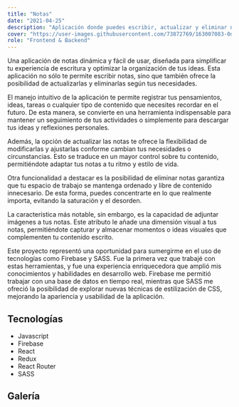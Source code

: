 ```yaml
---
title: "Notas"
date: "2021-04-25"
description: "Aplicación donde puedes escribir, actualizar y eliminar notas. Hecho con Firebase y React."
cover: "https://user-images.githubusercontent.com/73872769/163007083-0d39fef0-9834-4428-b333-4143f785c7bd.png"
role: "Frontend & Backend"
---
```


Una aplicación de notas dinámica y fácil de usar, diseñada para simplificar tu experiencia de escritura y optimizar la organización de tus ideas. Esta aplicación no sólo te permite escribir notas, sino que también ofrece la posibilidad de actualizarlas y eliminarlas según tus necesidades.

El manejo intuitivo de la aplicación te permite registrar tus pensamientos, ideas, tareas o cualquier tipo de contenido que necesites recordar en el futuro. De esta manera, se convierte en una herramienta indispensable para mantener un seguimiento de tus actividades o simplemente para descargar tus ideas y reflexiones personales.

Además, la opción de actualizar las notas te ofrece la flexibilidad de modificarlas y ajustarlas conforme cambian tus necesidades o circunstancias. Esto se traduce en un mayor control sobre tu contenido, permitiéndote adaptar tus notas a tu ritmo y estilo de vida.

Otra funcionalidad a destacar es la posibilidad de eliminar notas garantiza que tu espacio de trabajo se mantenga ordenado y libre de contenido innecesario. De esta forma, puedes concentrarte en lo que realmente importa, evitando la saturación y el desorden.

La característica más notable, sin embargo, es la capacidad de adjuntar imágenes a tus notas. Este atributo le añade una dimensión visual a tus notas, permitiéndote capturar y almacenar momentos o ideas visuales que complementen tu contenido escrito.

Este proyecto representó una oportunidad para sumergirme en el uso de tecnologías como Firebase y SASS. Fue la primera vez que trabajé con estas herramientas, y fue una experiencia enriquecedora que amplió mis conocimientos y habilidades en desarrollo web. Firebase me permitió trabajar con una base de datos en tiempo real, mientras que SASS me ofreció la posibilidad de explorar nuevas técnicas de estilización de CSS, mejorando la apariencia y usabilidad de la aplicación.

## Tecnologías

- Javascript
- Firebase
- React
- Redux
- React Router
- SASS

## Galería

<GalleryImage alt="no se han creado notas" image="https://user-images.githubusercontent.com/73872769/163007056-1b22c5fa-8e76-4247-b73f-6347db22422a.png" caption="No hay notas creadas aún"/>

<GalleryImage alt="nota" image="https://user-images.githubusercontent.com/73872769/163007083-0d39fef0-9834-4428-b333-4143f785c7bd.png" caption="Una nota. Puedes apreciar su titulo, descripción y una imagen."/>